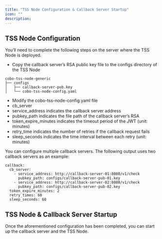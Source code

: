 ```yaml
---
title: "TSS Node Configuration & Callback Server Startup"
icon: ""
description:
---
```


## TSS Node Configuration



You’ll need to complete the following steps on the server where the TSS Node is deployed.



* Copy the callback server’s RSA public key file to the configs directory of the TSS Node

```
cobo-tss-node-generic
├── configs
│   ├── callback-server-pub.key
│   └── cobo-tss-node-config.yaml
```



* Modify the cobo-tss-node-config.yaml file
* cb\_server
* service\_address indicates the callback server address
* pubkey\_path indicates the file path of the callback server’s RSA&#x20;
* token\_expire\_minutes indicates the timeout period of the JWT (unit: minutes)&#x20;
* retry\_time indicates the number of retries if the callback request fails
* sleep\_seconds indicates the time interval between each retry (unit: minutes)



You can configure multiple callback servers. The following output uses two callback servers as an example:

```
callback:
  cb_server:
    - service_address: http://callback-server-01:8080/v1/check
      pubkey_path: configs/callback-server-pub-01.key
    - service_address: http://callback-server-02:8080/v1/check
      pubkey_path: configs/callback-server-pub-02.key
  token_expire_minutes: 2
  retry_times: 60
  sleep_seconds: 60
```



## TSS Node & Callback Server Startup



Once the aforementioned configuration has been completed, you can start up the callback server and the TSS Node.&#x20;
